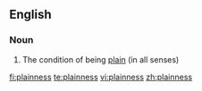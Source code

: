 ==English==

===Noun===
{{en-noun|-}}

# The condition of being [[plain]] (in all senses)

[[fi:plainness]]
[[te:plainness]]
[[vi:plainness]]
[[zh:plainness]]